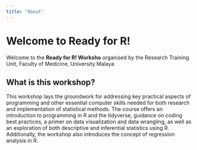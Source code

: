 ```yaml
---
title: "About"
---
```

# **Welcome to Ready for R!**

Welcome to the **Ready for R! Worksho** organised by the Research Training Unit, Faculty of Medicine, University Malaya


## **What is this workshop?**

This workshop lays the groundwork for addressing key practical aspects of programming and other essential computer skills needed for both research and implementation of statistical methods. The course offers an introduction to programming in R and the tidyverse, guidance on coding best practices, a primer on data visualization and data wrangling, as well as an exploration of both descriptive and inferential statistics using R. Additionally, the workshop also introduces the concept of regression analysis in R.
